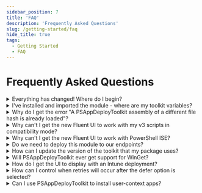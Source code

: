 ```yaml
---
sidebar_position: 7
title: 'FAQ'
description: 'Frequently Asked Questions'
slug: /getting-started/faq
hide_title: true
tags:
  - Getting Started
  - FAQ
---
```


# Frequently Asked Questions

<details>
  <summary>Everything has changed! Where do I begin?</summary>

  Some useful links to get you going:

  [Changes in v4](/docs/getting-started/changes-in-v4)
  [v4 Function Mapping](/docs/reference/v4-function-mapping)
  [Migrating from v3](/docs/getting-started/migrating-from-v3)

</details>

<details>
  <summary>I've installed and imported the module - where are my toolkit variables?</summary>

  Environment variables will not be available until you have either opened an ADTSession or called the [Export-ADTEnvironmentTableToSessionState](/docs/reference/functions/Export-ADTEnvironmentTableToSessionState) command.

  This will be handled for you automatically within the deployment script.

  Variables specific to a particular deployment, such as `$appName` and `$appVersion`, can now be found inside the [$adtSession](/docs/reference/adtsession-object) object.

  For more information, see the [Variables](/docs/reference/variables) page.

</details>

<details>
  <summary>Why do I get the error "A PSAppDeployToolkit assembly of a different file hash is already loaded"?</summary>

  Once dlls are loaded into PowerShell, it is not possible to unload them. If the module detects that a mismatching version has already been imported in the current PowerShell session, this error will be thrown.

  Restart PowerShell, or use a separate shell for testing your deployment. You can also avoid this by ensuring that your installed version of the module and your application package are all on the same latest version.

</details>

<details>
  <summary>Why can't I get the new Fluent UI to work with my v3 scripts in compatibility mode?</summary>

  The new Fluent UI has some additional parameters, such as SubTitle, that are not part of the Classic UI.

  To ensure 100% backwards compatibility, when running a v3 script in compatibility mode, you are restricted to only being able to use the classic UI.

</details>

<details>
  <summary>Why can't I get the new Fluent UI to work with PowerShell ISE?</summary>

  Unfortunately there are some issues with the PowerShell host of the ISE that make it incompatible with the new Fluent UI.

  You can continue to develop within the ISE, but you should use a separate PowerShell instance to launch and test your deployment. Alternatively, use another IDE such as [Visual Studio Code](https://code.visualstudio.com/download).
</details>

<details>
  <summary>Do we need to deploy this module to our endpoints?</summary>

  This is not required, as a copy of the module is contained within the deployment template that we provide for download (or that you can generate with the `New-ADTTemplate` command).

  However, the option also exists for you to delete the PSAppDeployToolkit folder from this template and pre-install the module on the device.

  There are pros and cons to this approach:

  - Pros:
    - Packages will be smaller and faster to download
    - Updating the module means all packages will get the latest updates and UI changes

  - Cons:
    - You need to figure out how to deploy the module to all devices and ensure this runs before and packages that depend upon the module.
    - There is a risk running a previously tested deployment against a new version of the module that it was not previously tested against, either through bugs being introduced, or new breaking changes brought in through major version updates.

</details>

<details>
  <summary>How can I update the version of the toolkit that my package uses?</summary>

  To update a PSAppDeployToolkit v3 package to v4 standards, there is a `Convert-ADTDeployment` command in the companion [PSAppDeployToolkit.Tools](https://github.com/PSAppDeployToolkit/PSAppDeployToolkit.Tools) module (see [Migrating from v3](../getting-started/migrating-from-v3) for further info).

  To update a v4 package to a newer version, since the config and asset folders are externalized, all you need to do is replace the PSAppDeployToolkit folder with the new version. There should not be any breaking changes to worry about if applying a patch release (e.g. upgrading 4.0.0 to 4.0.4).

  However, for major/minor upgrades (e.g. from 4.0 to 4.1 or even 5.0), then you should review the release notes and documentation to see if there are any changes required to the configuration files.
  </details>

<details>
  <summary>Will PSAppDeployToolkit ever get support for WinGet?</summary>

  There are no current plans to include this directly in the toolkit, however there is a community extension that has been created to provide this functionality:

  [GitHub](https://github.com/mjr4077au/PSAppDeployToolkit.WinGet)
  [PSGallery](https://www.powershellgallery.com/packages/PSAppDeployToolkit.WinGet)
  </details>

<details>
  <summary>How do I get the UI to display with an Intune deployment?</summary>

  For 4.0.x and below, ServiceUI.exe is required to display the UI in an Intune deployment. There is a helper script available to assist with this:

  [Invoke-ServiceUI](https://github.com/PSAppDeployToolkit/PSAppDeployToolkit/tree/main/examples/ServiceUI)

  The plan is to handle this natively in a future version of the toolkit by having the UI components run as a separate user process.

</details>

<details>
  <summary>How can I control when retries will occur after the defer option is selected?</summary>

  A 60012 error code will be returned when the defer option is selected. With ConfigMgr, you have the option to configure the Fast Retry interval and set 60012 to be interpreted as Fast Retry (usually 1618).

  This is not a good solution for Intune however, as there is no way to configure the Fast Retry interval and it will retry a few minutes later.

  Options have been discussed for scheduling a task to retry the deployment at a later time, but there are numerous issues with this approach, such as the need to cache the package, the risk of multiple installs running concurrently and the success code not being reported back to Intune.
</details>

<details>

  <summary>Can I use PSAppDeployToolkit to install user-context apps?</summary>

  Sure, you just need to set the `RequireAdmin` option in Config.psd1 to `$false` if the installation does not require admin rights.

</details>
